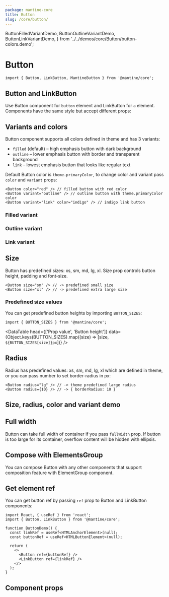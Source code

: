 ```yaml
---
package: mantine-core
title: Button
slug: /core/button/
---
```


  ButtonFilledVariantDemo,
  ButtonOutlineVariantDemo,
  ButtonLinkVariantDemo,
} from '../../demos/core/Button/button-colors.demo';

# Button

<PageHeader
  source="mantine-core/src/Button/Button.tsx"
  docs="core/Button.mdx"
  package="@mantine/core"
/>

```tsx
import { Button, LinkButton, MantineButton } from '@mantine/core';
```

<ButtonRootDemo />

## Button and LinkButton

Use Button component for `button` element and LinkButton for `a` element.
Components have the same style but accept different props:

<ButtonComponentsDemo />

## Variants and colors

Button component supports all colors defined in <GatsbyLink to="/theming">theme</GatsbyLink> and has 3 variants:

- `filled` (default) – high emphasis button with dark background
- `outline` – lower emphasis button with border and transparent background
- `link` – lowest emphasis button that looks like regular text

Default Button color is `theme.primaryColor`, to change color and variant pass `color` and `variant` props:

```tsx
<Button color="red" /> // filled button with red color
<Button variant="outline" /> // outline button with theme.primaryColor color
<Button variant="link" color="indigo" /> // indigo link button
```

### Filled variant

<ButtonFilledVariantDemo />

### Outline variant

<ButtonOutlineVariantDemo />

### Link variant

<ButtonLinkVariantDemo />

## Size

Button has predefined sizes: xs, sm, md, lg, xl.
Size prop controls button height, padding and font-size.

```tsx
<Button size="sm" /> // -> predefined small size
<Button size="xl" /> // -> predefined extra large size
```

### Predefined size values

You can get predefined button heights by importing `BUTTON_SIZES`:

```tsx
import { BUTTON_SIZES } from '@mantine/core';
```

<DataTable
  head={['Prop value', 'Button height']}
  data={Object.keys(BUTTON_SIZES).map((size) => [size, `${BUTTON_SIZES[size]}px`])}
/>

## Radius

Radius has predefined values: xs, sm, md, lg, xl which are defined in <GatsbyLink to="/theming">theme</GatsbyLink>,
or you can pass number to set border-radius in px:

```tsx
<Button radius="lg" /> // -> theme predefined large radius
<Button radius={10} /> // -> { borderRadius: 10 }
```

## Size, radius, color and variant demo

<ButtonConfigurator />

## Full width

Button can take full width of container if you pass `fullWidth` prop.
If button is too large for its container, overflow content will be hidden with ellipsis.

<ButtonFullWidthDemo />

## Compose with ElementsGroup

You can compose Button with any other components that support composition feature with <GatsbyLink to="/core/elements-group">ElementGroup</GatsbyLink> component.

<ButtonGroupDemo />

## Get element ref

You can get button ref by passing `ref` prop to Button and LinkButton components:

```tsx
import React, { useRef } from 'react';
import { Button, LinkButton } from '@mantine/core';

function ButtonDemo() {
  const linkRef = useRef<HTMLAnchorElement>(null);
  const buttonRef = useRef<HTMLButtonElement>(null);

  return (
    <>
      <Button ref={buttonRef} />
      <LinkButton ref={linkRef} />
    </>
  );
}
```

## Component props

<PropsTable component="Button" />
